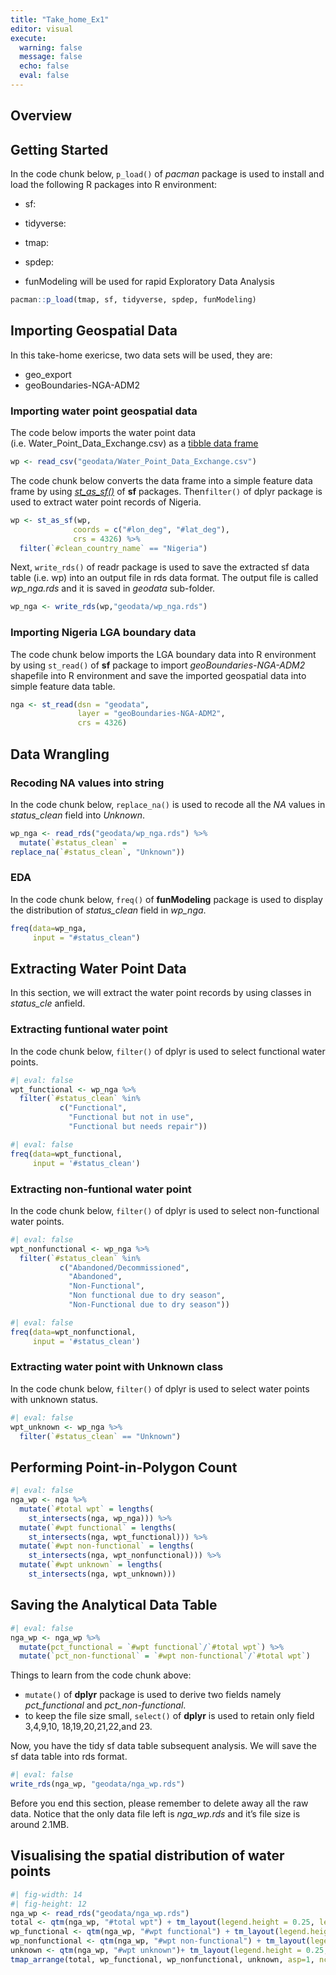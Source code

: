 ```yaml
---
title: "Take_home_Ex1"
editor: visual
execute: 
  warning: false
  message: false
  echo: false
  eval: false
---
```


## Overview

## Getting Started

In the code chunk below, `p_load()` of *pacman* package is used to install and load the following R packages into R environment:

-   sf:

-   tidyverse:

-   tmap:

-   spdep:

-   funModeling will be used for rapid Exploratory Data Analysis

```r
pacman::p_load(tmap, sf, tidyverse, spdep, funModeling)
```

## Importing Geospatial Data

In this take-home exericse, two data sets will be used, they are:

-   geo_export
-   geoBoundaries-NGA-ADM2

### Importing water point geospatial data

The code below imports the water point data (i.e. Water_Point_Data_Exchange.csv) as a [tibble data frame](https://r4ds.had.co.nz/tibbles.html)

```r
wp <- read_csv("geodata/Water_Point_Data_Exchange.csv")

```

The code chunk below converts the data frame into a simple feature data frame by using [*st_as_sf()*](https://r-spatial.github.io/sf/reference/st_as_sf.html) of **sf** packages. Then`filter()` of dplyr package is used to extract water point records of Nigeria.

```r
wp <- st_as_sf(wp, 
              coords = c("#lon_deg", "#lat_deg"),
              crs = 4326) %>%
  filter(`#clean_country_name` == "Nigeria")
```

Next, `write_rds()` of readr package is used to save the extracted sf data table (i.e. wp) into an output file in rds data format. The output file is called *wp_nga.rds* and it is saved in *geodata* sub-folder.

```r
wp_nga <- write_rds(wp,"geodata/wp_nga.rds")
```

### Importing Nigeria LGA boundary data

The code chunk below imports the LGA boundary data into R environment by using `st_read()` of **sf** package to import *geoBoundaries-NGA-ADM2* shapefile into R environment and save the imported geospatial data into simple feature data table.

```r
nga <- st_read(dsn = "geodata",
               layer = "geoBoundaries-NGA-ADM2",
               crs = 4326)
```

## Data Wrangling

### Recoding NA values into string

In the code chunk below, `replace_na()` is used to recode all the *NA* values in *status_clean* field into *Unknown*.

```r
wp_nga <- read_rds("geodata/wp_nga.rds") %>%
  mutate(`#status_clean` = 
replace_na(`#status_clean`, "Unknown"))
```

### EDA

In the code chunk below, `freq()` of **funModeling** package is used to display the distribution of *status_clean* field in *wp_nga*.

```r
freq(data=wp_nga, 
     input = "#status_clean")
```

## Extracting Water Point Data

In this section, we will extract the water point records by using classes in *status_cle* anfield.

### Extracting funtional water point

In the code chunk below, `filter()` of dplyr is used to select functional water points.

```r
#| eval: false
wpt_functional <- wp_nga %>%
  filter(`#status_clean` %in%
           c("Functional", 
             "Functional but not in use",
             "Functional but needs repair"))
```

```r
#| eval: false
freq(data=wpt_functional, 
     input = '#status_clean')
```

### Extracting non-funtional water point

In the code chunk below, `filter()` of dplyr is used to select non-functional water points.

```r
#| eval: false
wpt_nonfunctional <- wp_nga %>%
  filter(`#status_clean` %in%
           c("Abandoned/Decommissioned", 
             "Abandoned",
             "Non-Functional",
             "Non functional due to dry season",
             "Non-Functional due to dry season"))
```

```r
#| eval: false
freq(data=wpt_nonfunctional, 
     input = '#status_clean')
```

### Extracting water point with Unknown class

In the code chunk below, `filter()` of dplyr is used to select water points with unknown status.

```r
#| eval: false
wpt_unknown <- wp_nga %>%
  filter(`#status_clean` == "Unknown")
```

## Performing Point-in-Polygon Count

```r
#| eval: false
nga_wp <- nga %>% 
  mutate(`#total wpt` = lengths(
    st_intersects(nga, wp_nga))) %>%
  mutate(`#wpt functional` = lengths(
    st_intersects(nga, wpt_functional))) %>%
  mutate(`#wpt non-functional` = lengths(
    st_intersects(nga, wpt_nonfunctional))) %>%
  mutate(`#wpt unknown` = lengths(
    st_intersects(nga, wpt_unknown)))
```

## Saving the Analytical Data Table

```r
#| eval: false
nga_wp <- nga_wp %>%
  mutate(pct_functional = `#wpt functional`/`#total wpt`) %>%
  mutate(`pct_non-functional` = `#wpt non-functional`/`#total wpt`) 
```

Things to learn from the code chunk above:

-   `mutate()` of **dplyr** package is used to derive two fields namely *pct_functional* and *pct_non-functional*.
-   to keep the file size small, `select()` of **dplyr** is used to retain only field 3,4,9,10, 18,19,20,21,22,and 23.

Now, you have the tidy sf data table subsequent analysis. We will save the sf data table into rds format.

```r
#| eval: false
write_rds(nga_wp, "geodata/nga_wp.rds")
```

Before you end this section, please remember to delete away all the raw data. Notice that the only data file left is *nga_wp.rds* and it's file size is around 2.1MB.

## Visualising the spatial distribution of water points

```r
#| fig-width: 14
#| fig-height: 12
nga_wp <- read_rds("geodata/nga_wp.rds")
total <- qtm(nga_wp, "#total wpt") + tm_layout(legend.height = 0.25, legend.width = 0.35)
wp_functional <- qtm(nga_wp, "#wpt functional") + tm_layout(legend.height = 0.25, legend.width = 0.35)
wp_nonfunctional <- qtm(nga_wp, "#wpt non-functional") + tm_layout(legend.height = 0.25, legend.width = 0.35)
unknown <- qtm(nga_wp, "#wpt unknown")+ tm_layout(legend.height = 0.25, legend.width = 0.35)
tmap_arrange(total, wp_functional, wp_nonfunctional, unknown, asp=1, ncol=2) 
```

